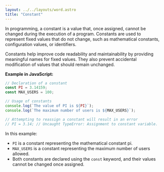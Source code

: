 ```yaml
---
layout: ../../layouts/word.astro
title: "Constant"
---
```

In programming, a constant is a value that, once assigned, cannot be changed during the execution of a program. Constants are used to represent fixed values that do not change, such as mathematical constants, configuration values, or identifiers.

Constants help improve code readability and maintainability by providing meaningful names for fixed values. They also prevent accidental modification of values that should remain unchanged.

**Example in JavaScript:**

```javascript
// Declaration of a constant
const PI = 3.14159;
const MAX_USERS = 100;

// Usage of constants
console.log(`The value of PI is ${PI}`);
console.log(`The maximum number of users is ${MAX_USERS}`);

// Attempting to reassign a constant will result in an error
// PI = 3.14; // Uncaught TypeError: Assignment to constant variable.
```

In this example:
- `PI` is a constant representing the mathematical constant pi.
- `MAX_USERS` is a constant representing the maximum number of users allowed.
- Both constants are declared using the `const` keyword, and their values cannot be changed once assigned.